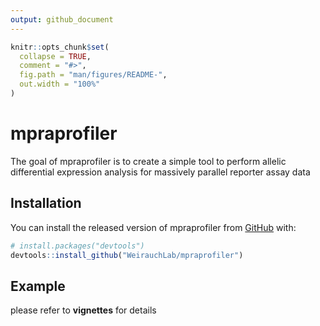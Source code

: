 ```yaml
---
output: github_document
---
```


<!-- README.md is generated from README.Rmd. Please edit that file -->

```r
knitr::opts_chunk$set(
  collapse = TRUE,
  comment = "#>",
  fig.path = "man/figures/README-",
  out.width = "100%"
)
```

# mpraprofiler

<!-- badges: start -->
<!-- badges: end -->

The goal of mpraprofiler is to create a simple tool to perform allelic differential expression analysis for massively parallel reporter assay data

## Installation

You can install the released version of mpraprofiler from [GitHub](https://github.com/) with:

``` r
# install.packages("devtools")
devtools::install_github("WeirauchLab/mpraprofiler")
```
## Example

please refer to **vignettes** for details
